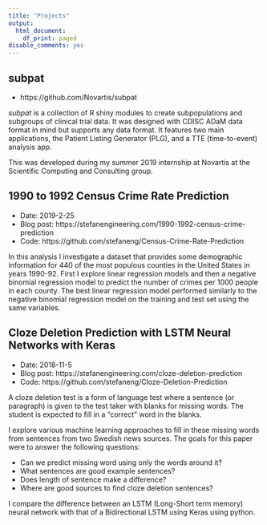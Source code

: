 ```yaml
---
title: "Projects"
output:
  html_document:
    df_print: paged
disable_comments: yes
---
```


## subpat
  - https://github.com/Novartis/subpat
  
_subpat_ is a collection of R shiny modules to create subpopulations and subgroups of clinical trial data. It was designed with CDISC ADaM data format in mind but supports any data format. It features two main applications, the Patient Listing Generator (PLG), and a TTE (time-to-event) analysis app.

This was developed during my summer 2019 internship at Novartis at the Scientific Computing and Consulting group.

## 1990 to 1992 Census Crime Rate Prediction
  - Date: 2019-2-25
  - Blog post: https://stefanengineering.com/1990-1992-census-crime-prediction
  - Code: https://github.com/stefaneng/Census-Crime-Rate-Prediction
  
In this analysis I investigate a dataset that provides some demographic information for 440 of the most populous counties in the United States in years 1990-92.
First I explore linear regression models and then a negative binomial regression model to predict the number of crimes per 1000 people in each county.
The best linear regression model performed similarly to the negative binomial regression model on the training and test set using the same variables.

## Cloze Deletion Prediction with LSTM Neural Networks with Keras

  - Date: 2018-11-5
  - Blog post: https://stefanengineering.com/cloze-deletion-prediction
  - Code: https://github.com/stefaneng/Cloze-Deletion-Prediction

A cloze deletion test is a form of language test where a sentence (or paragraph) is given to the test taker with blanks for missing words. The student is expected to fill in a “correct” word in the blanks.

I explore various machine learning approaches to fill in these missing words from sentences from two Swedish news sources. The goals for this paper were to answer the following questions:

  - Can we predict missing word using only the words around it?
  - What sentences are good example sentences?
  - Does length of sentence make a difference?
  - Where are good sources to find cloze deletion sentences?

I compare the difference between an LSTM (Long-Short term memory) neural 
network with that of a Bidirectional LSTM using Keras using python.

